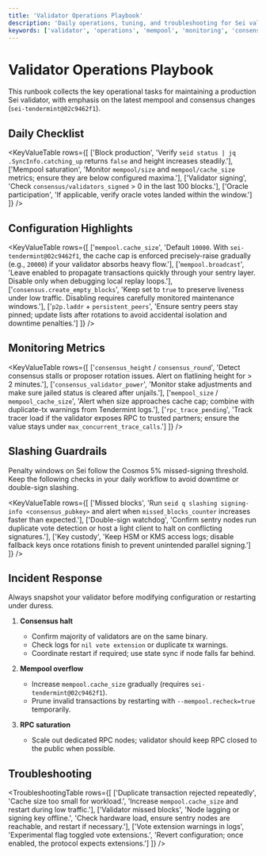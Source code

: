 ```yaml
---
title: 'Validator Operations Playbook'
description: 'Daily operations, tuning, and troubleshooting for Sei validators.'
keywords: ['validator', 'operations', 'mempool', 'monitoring', 'consensus']
---
```



# Validator Operations Playbook

This runbook collects the key operational tasks for maintaining a production Sei validator, with emphasis on the latest mempool and consensus changes (`sei-tendermint@02c9462f1`).

## Daily Checklist

<KeyValueTable
  rows={[
    ['Block production', 'Verify `seid status | jq .SyncInfo.catching_up` returns `false` and height increases steadily.'],
    ['Mempool saturation', 'Monitor `mempool/size` and `mempool/cache_size` metrics; ensure they are below configured maxima.'],
    ['Validator signing', 'Check `consensus/validators_signed` > 0 in the last 100 blocks.'],
    ['Oracle participation', 'If applicable, verify oracle votes landed within the window.']
  ]}
/>

## Configuration Highlights

<KeyValueTable
  rows={[
    ['`mempool.cache_size`', 'Default `10000`. With `sei-tendermint@02c9462f1`, the cache cap is enforced precisely-raise gradually (e.g., `20000`) if your validator absorbs heavy flow.'],
    ['`mempool.broadcast`', 'Leave enabled to propagate transactions quickly through your sentry layer. Disable only when debugging local replay loops.'],
    ['`consensus.create_empty_blocks`', 'Keep set to `true` to preserve liveness under low traffic. Disabling requires carefully monitored maintenance windows.'],
    ['`p2p.laddr` + `persistent_peers`', 'Ensure sentry peers stay pinned; update lists after rotations to avoid accidental isolation and downtime penalties.']
  ]}
/>

## Monitoring Metrics

<KeyValueTable
  rows={[
    ['`consensus_height` / `consensus_round`', 'Detect consensus stalls or proposer rotation issues. Alert on flatlining height for > 2 minutes.'],
    ['`consensus_validator_power`', 'Monitor stake adjustments and make sure jailed status is cleared after unjails.'],
    ['`mempool_size` / `mempool_cache_size`', 'Alert when size approaches cache cap; combine with duplicate-tx warnings from Tendermint logs.'],
    ['`rpc_trace_pending`', 'Track tracer load if the validator exposes RPC to trusted partners; ensure the value stays under `max_concurrent_trace_calls`.']
  ]}
/>

## Slashing Guardrails

<Callout type="info">Penalty windows on Sei follow the Cosmos 5% missed-signing threshold. Keep the following checks in your daily workflow to avoid downtime or double-sign slashing.</Callout>

<KeyValueTable
  rows={[
    ['Missed blocks', 'Run `seid q slashing signing-info <consensus_pubkey>` and alert when `missed_blocks_counter` increases faster than expected.'],
    ['Double-sign watchdog', 'Confirm sentry nodes run duplicate vote detection or host a light client to halt on conflicting signatures.'],
    ['Key custody', 'Keep HSM or KMS access logs; disable fallback keys once rotations finish to prevent unintended parallel signing.']
  ]}
/>

## Incident Response

<Callout type="warning">Always snapshot your validator before modifying configuration or restarting under duress.</Callout>

1. **Consensus halt**

   - Confirm majority of validators are on the same binary.
   - Check logs for `nil vote extension` or duplicate tx warnings.
   - Coordinate restart if required; use state sync if node falls far behind.

2. **Mempool overflow**

   - Increase `mempool.cache_size` gradually (requires `sei-tendermint@02c9462f1`).
   - Prune invalid transactions by restarting with `--mempool.recheck=true` temporarily.

3. **RPC saturation**
   - Scale out dedicated RPC nodes; validator should keep RPC closed to the public when possible.

## Troubleshooting

<TroubleshootingTable
  rows={[
    ['Duplicate transaction rejected repeatedly', 'Cache size too small for workload.', 'Increase `mempool.cache_size` and restart during low traffic.'],
    ['Validator missed blocks', 'Node lagging or signing key offline.', 'Check hardware load, ensure sentry nodes are reachable, and restart if necessary.'],
    ['Vote extension warnings in logs', 'Experimental flag toggled vote extensions.', 'Revert configuration; once enabled, the protocol expects extensions.']
  ]}
/>

